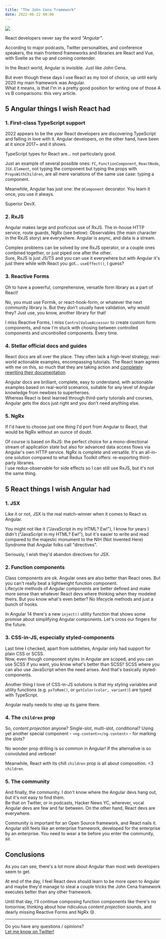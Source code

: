 ```yaml
---
title: "The John Cena framework"
date: 2022-06-22 00:00
---
```



<UiFigureWithCaption caption='<a href="https://commons.wikimedia.org/wiki/File:John_Cena_-_You_Can%27t_See_Me.jpg">Army Spc. Christopher Admire, 55th Signal Company</a>, Public domain, via Wikimedia Commons'>

![](../assets/images/posts/2022-06-22-angular-vs-react/John_Cena_-_You_Can't_See_Me.jpeg)

</UiFigureWithCaption>

React developers never say the word *"Angular"*.

According to major podcasts, Twitter personalities, and conference speakers, the main frontend frameworks and libraries are React and Vue, with Svelte as the up and coming contender.

In the React world, Angular is invisible. Just like John Cena.

But even though these days I use React as my tool of choice, up until early 2020 my main framework was Angular.  
What it means, is that I'm in a pretty good position for writing one of those A vs B comparisons: this very article.

## 5 Angular things I wish React had

### 1. First-class TypeScript support

2022 appears to be the year React developers are discovering TypeScript and falling in love with it. Angular developers, on the other hand, have been at it since 2017~ and it shows.

TypeScript types for React are... not particularly good.

Just an example of several possible ones: `FC`, `FunctionComponent`, `ReactNode`, `JSX.Element`, not typing the component but typing the props with `PropsWithChildren`, are all mere variations of the same use case: typing a component.

Meanwhile, Angular has just one: the `@Component` decorator. You learn it once, you use it always.

Superior DevX.

### 2. RxJS

Angular makes large and proficous use of RxJS. The in-house HTTP service, route guards, NgRx (see below): Observables (the main character in the RxJS story) are everywhere. Angular is async, and data is a stream.

Complex problems can be solved by one RxJS operator, or a couple ones combined together, or just piped one after the other.  
Sure, RxJS is just JS/TS and you can use it everywhere but with Angular it's just there while with React you got... `useEffect()`, I guess?

### 3. Reactive Forms

Oh to have a powerful, comprehensive, versatile form library as a part of React!

No, you must use Formik, or react-hook-form, or whatever the next community library is. But they don't usually have validation, why would they? Just use, you know, another library for that!  

I miss Reactive Forms, I miss `ControlValueAccessor` to create custom form components, and now I'm stuck with chosing between controlled components and uncontrolled components. Every time.

### 4. Stellar official docs and guides

React docs are all over the place. They often lack a high-level strategy, real-world actionable examples, encompassing tutorials. The React team agrees with me on this, so much that they are taking action and [completely rewriting their documentation](https://beta.reactjs.org/).

Angular docs are brilliant, complete, easy to understand, with actionable examples based on real-world scenarios, suitable for any level of Angular knowledge from newbies to superheroes.  
Whereas React is best learned through third-party tutorials and courses, Angular gets the docs just right and you don't need anything else.

### 5. NgRx

If I'd have to choose just one thing I'd port from Angular to React, that would be NgRx without an ounce of doubt.

Of course is based on RxJS: the perfect choice for a mono-directional stream of application state but also for advanced data access flows via Angular's own HTTP service. NgRx is complete and versatile. It's an all-in-one solution compared to what Redux Toolkit offers: re-exporting third-party libraries.  
I use redux-observable for side effects so I can still use RxJS, but it's not the same thing.

## 5 React things I wish Angular had

### 1. JSX

Like it or not, JSX is the real match-winner when it comes to React vs Angular.

You might not like it ("JavaScript in my HTML? Ew!"), I know for years I didn't ("JavaScript in my HTML? Ew!"), but it's easier to write and read compared to the majestic monument to the NIH (Not Invented Here) Syndrome that Angular folks call "directives".

Seriously, I wish they'd abandon directives for JSX.

### 2. Function components

Class components are ok. Angular ones are also better than React ones. But you can't really beat a lightweight function component.  
Lifecycle methods of Angular components are better defined and make more sense than whatever React devs where thinking when they modeled theirs. But you know what's even better? No lifecycle methods and just a bunch of hooks.

In Angular 14 there's a new `inject()` utility function that shows some promise about simplifying Angular components. Let's cross our fingers for the future.

### 3. CSS-in-JS, especially styled-components

Last time I checked, apart from subtleties, Angular only had support for plain CSS or SCSS.  
Now, even though component styles in Angular are scoped, and you can use SCSS if you want, you know what's better than SCSS? SCSS where you can also use JavaScript when the need arises. And that's basically styled-components.

Another thing I love of CSS-in-JS solutions is that my styling variables and utility functions (e.g. `pxToRem()`, or `getColor(color, variant)`) are typed with TypeScript.

Angular really needs to step up its game there.

### 4. The `children` prop

So, *content projection* anyone? Single-slot, multi-slot, conditional? Using yet another special component - `<ng-content></ng-content>` - for marking the slots?

No wonder prop drilling is so common in Angular! If the alternative is so convoluted and verbose!

Meanwhile, React with its chill `children` prop is all about composition. <3 `children`.

### 5. The community

And finally, the community. I don't know where the Angular devs hang out, but it's not easy to find them.  
Be that on Twitter, or in podcasts, Hacker News YC, wherever, vocal Angular devs are few and far between. On the other hand, React devs are everywhere.

Community is important for an Open Source framework, and React nails it. Angular still feels like an enterprise framework, developed for the enterprise by an enterprise. You need to wear a tie before you enter the community, sir.

## Conclusions

As you can see, there's a lot more about Angular than most web developers seem to get.

At end of the day, I feel React devs should learn to be more open to Angular and maybe they'd manage to steal a couple tricks the John Cena framework executes better than any other framework.

Until that day, I'll continue composing function components like there's no tomorrow, thinking about how ridiculous *content projection* sounds, and dearly missing Reactive Forms and NgRx 😢.

----

Do you have any questions / opinions?  
[Let me know on Twitter!](https://twitter.com/intent/tweet?text=So%2C%20about%20https%3A%2F%2Fcode.williamghelfi.com%2Fblog%2F2022-06-22-angular-vs-react%2F%20by%20%40trumbitta%20...)

